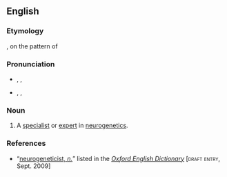 ==English==

===Etymology===
{{prefix|neuro|geneticist}}, on the pattern of {{term|neurogenetics|lang=en}}

===Pronunciation===
* {{a|RP}} {{enPR|nyo͝oə'rōjĭnĕʹtĭsĭst}}, {{IPA|/ˌnjʊəɹəʊd͡ʒᵻˈnɛtᵻsɪst/}}, {{X-SAMPA|/%njU@r\@UdZI\"nEtI\sIst/}}
* {{a|US}} {{enPR|nyo͝o'rōjənĕʹdəsəst}}, {{IPA|/ˌnjʊɹoʊd͡ʒəˈnɛdəsəst/}}, {{X-SAMPA|/%njUr\`oUdZ@"nEd@s@st/}}

===Noun===
{{en-noun}}

# {{context|biology|and|medicine|lang=en}} A [[specialist]] or [[expert]] in [[neurogenetics]].

===References===
* “<span class="plainlinks">[http://dictionary.oed.com/cgi/entry/00323556 neurogeneticist, ''n.'']</span>” listed in the ''[[w:Oxford English Dictionary|Oxford English Dictionary]]'' [<span style="font-variant:small-caps">draft entry</span>, Sept. 2009]